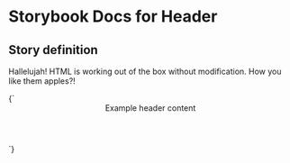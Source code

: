 

# Storybook Docs for Header

<Meta title="govtnz-import" />

## Story definition

Hallelujah! HTML is working out of the box without modification.
How you like them apples?!

<Story name="Header" height="100px">
  {` <header class="g-header" role="banner">  Example header content</header> `}
</Story>
